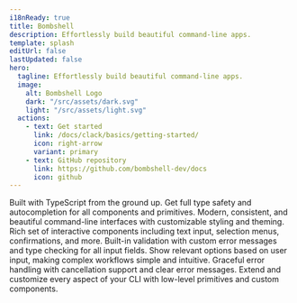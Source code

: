 ```yaml
---
i18nReady: true
title: Bombshell
description: Effortlessly build beautiful command-line apps.
template: splash
editUrl: false
lastUpdated: false
hero:
  tagline: Effortlessly build beautiful command-line apps.
  image:
    alt: Bombshell Logo
    dark: "/src/assets/dark.svg"
    light: "/src/assets/light.svg"
  actions:
    - text: Get started
      link: /docs/clack/basics/getting-started/
      icon: right-arrow
      variant: primary
    - text: GitHub repository
      link: https://github.com/bombshell-dev/docs
      icon: github
---
```



<CardGrid>

  <Card title="Type-Safe" icon="rocket">
    Built with TypeScript from the ground up. Get full type safety and autocompletion for all components and primitives.
  </Card>

  <Card title="Beautiful UI" icon="seti:smarty">
    Modern, consistent, and beautiful command-line interfaces with customizable styling and theming.
  </Card>

  <Card title="Interactive Prompts" icon="seti:smarty">
    Rich set of interactive components including text input, selection menus, confirmations, and more.
  </Card>

  <Card title="Form Validation" icon="approve-check">
    Built-in validation with custom error messages and type checking for all input fields.
  </Card>

  <Card title="Progressive Disclosure" icon="information">
    Show relevant options based on user input, making complex workflows simple and intuitive.
  </Card>

  <Card title="Error Handling" icon="warning">
    Graceful error handling with cancellation support and clear error messages.
  </Card>

  <Card title="Customizable" icon="sun">
    Extend and customize every aspect of your CLI with low-level primitives and custom components.
  </Card>

</CardGrid>
